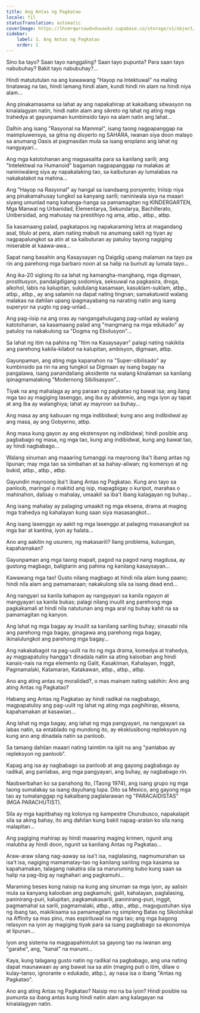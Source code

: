 ```yaml
---
title: Ang Antas ng Pagkatao
locale: fil
statusTranslation: automatic
coverImage: https://lhvmrqwrcowdvduuaukz.supabase.co/storage/v1/object/public/strapi-uploads/small_cover-tratado-de-psicologia-revolucionaria.webp-5e15e1cec4e0ebebcde5d7fc7565d8fd.webp
sidebar:
    label: 1. Ang Antas ng Pagkatao
    order: 1
---
```

Sino ba tayo? Saan tayo nanggaling? Saan tayo pupunta? Para saan tayo nabubuhay? Bakit tayo nabubuhay?...

Hindi matututulan na ang kawawang "Hayop na Intektuwal" na maling tinatawag na tao, hindi lamang hindi alam, kundi hindi rin alam na hindi niya alam...

Ang pinakamasama sa lahat ay ang napakahirap at kakaibang sitwasyon na kinalalagyan natin, hindi natin alam ang sikreto ng lahat ng ating mga trahedya at gayunpaman kumbinsido tayo na alam natin ang lahat...

Dalhin ang isang "Rasyonal na Mammal", isang taong nagpapanggap na maimpluwensya, sa gitna ng disyerto ng SAHARA, iwanan siya doon malayo sa anumang Oasis at pagmasdan mula sa isang eroplano ang lahat ng nangyayari...

Ang mga katotohanan ang magsasalita para sa kanilang sarili; ang "Intelektwal na Humanoid" bagaman nagpapanggap na malakas at naniniwalang siya ay napakalaking tao, sa kaibuturan ay lumalabas na nakakatakot na mahina...

Ang "Hayop na Rasyonal" ay hangal sa isandaang porsyento; Iniisip niya ang pinakamahusay tungkol sa kanyang sarili; naniniwala siya na maaari siyang umunlad nang kahanga-hanga sa pamamagitan ng KINDERGARTEN, Mga Manwal ng Urbanidad, Elementarya, Sekundarya, Bachillerato, Unibersidad, ang mahusay na prestihiyo ng ama, atbp., atbp., atbp.

Sa kasamaang palad, pagkatapos ng napakaraming letra at magandang asal, titulo at pera, alam nating mabuti na anumang sakit ng tiyan ay nagpapalungkot sa atin at sa kaibuturan ay patuloy tayong nagiging miserable at kaawa-awa...

Sapat nang basahin ang Kasaysayan ng Daigdig upang malaman na tayo pa rin ang parehong mga barbaro noon at sa halip na bumuti ay lumala tayo...

Ang ika-20 siglong ito sa lahat ng kamangha-manghang, mga digmaan, prostitusyon, pandaigdigang sodomiya, seksuwal na pagkasira, droga, alkohol, labis na kalupitan, sukdulang kasamaan, kasuklam-suklam, atbp., atbp., atbp., ay ang salamin na dapat nating tingnan; samakatuwid walang malakas na dahilan upang ipagmayabang na narating natin ang isang superyor na yugto ng pag-unlad...

Ang pag-iisip na ang oras ay nangangahulugang pag-unlad ay walang katotohanan, sa kasamaang palad ang "mangmang na mga edukado" ay patuloy na nakakulong sa "Dogma ng Ebolusyon"...

Sa lahat ng itim na pahina ng "Itim na Kasaysayan" palagi nating nakikita ang parehong kakila-kilabot na kalupitan, ambisyon, digmaan, atbp.

Gayunpaman, ang ating mga kapanahon na "Super-sibilisado" ay kumbinsido pa rin na ang tungkol sa Digmaan ay isang bagay na pangalawa, isang panandaliang aksidente na walang kinalaman sa kanilang ipinagmamalaking "Modernong Sibilisasyon"...

Tiyak na ang mahalaga ay ang paraan ng pagkatao ng bawat isa; ang ilang mga tao ay magiging lasenggo, ang iba ay abstemio, ang mga iyon ay tapat at ang iba ay walanghiya; lahat ay mayroon sa buhay...

Ang masa ay ang kabuuan ng mga indibidwal; kung ano ang indibidwal ay ang masa, ay ang Gobyerno, atbp.

Ang masa kung gayon ay ang ekstensyon ng indibidwal; hindi posible ang pagbabago ng masa, ng mga tao, kung ang indibidwal, kung ang bawat tao, ay hindi nagbabago...

Walang sinuman ang maaaring tumanggi na mayroong iba't ibang antas ng lipunan; may mga tao sa simbahan at sa bahay-aliwan; ng komersyo at ng bukid, atbp., atbp., atbp.

Gayundin mayroong iba't ibang Antas ng Pagkatao. Kung ano tayo sa panloob, maringal o makitid ang isip, mapagbigay o kuripot, marahas o mahinahon, dalisay o mahalay, umaakit sa iba't ibang kalagayan ng buhay...

Ang isang mahalay ay palaging umaakit ng mga eksena, drama at maging mga trahedya ng kahalayan kung saan siya masasangkot...

Ang isang lasenggo ay aakit ng mga lasenggo at palaging masasangkot sa mga bar at kantina, iyon ay halata...

Ano ang aakitin ng usurero, ng makasarili? Ilang problema, kulungan, kapahamakan?

Gayunpaman ang mga taong mapait, pagod na pagod nang magdusa, ay gustong magbago, baligtarin ang pahina ng kanilang kasaysayan...

Kawawang mga tao! Gusto nilang magbago at hindi nila alam kung paano; hindi nila alam ang pamamaraan; nakakulong sila sa isang dead end...

Ang nangyari sa kanila kahapon ay nangyayari sa kanila ngayon at mangyayari sa kanila bukas; palagi nilang inuulit ang parehong mga pagkakamali at hindi nila natutunan ang mga aral ng buhay kahit na sa pamamagitan ng kanyon.

Ang lahat ng mga bagay ay inuulit sa kanilang sariling buhay; sinasabi nila ang parehong mga bagay, ginagawa ang parehong mga bagay, ikinalulungkot ang parehong mga bagay...

Ang nakakabagot na pag-uulit na ito ng mga drama, komedya at trahedya, ay magpapatuloy hangga't dinadala natin sa ating kalooban ang hindi kanais-nais na mga elemento ng Galit, Kasakiman, Kahalayan, Inggit, Pagmamalaki, Katamaran, Katakawan, atbp., atbp., atbp.

Ano ang ating antas ng moralidad?, o mas mainam nating sabihin: Ano ang ating Antas ng Pagkatao?

Habang ang Antas ng Pagkatao ay hindi radikal na nagbabago, magpapatuloy ang pag-uulit ng lahat ng ating mga paghihirap, eksena, kapahamakan at kasawian...

Ang lahat ng mga bagay, ang lahat ng mga pangyayari, na nangyayari sa labas natin, sa entablado ng mundong ito, ay eksklusibong repleksyon ng kung ano ang dinadala natin sa panloob.

Sa tamang dahilan maaari nating taimtim na igiit na ang "panlabas ay repleksyon ng panloob".

Kapag ang isa ay nagbabago sa panloob at ang gayong pagbabago ay radikal, ang panlabas, ang mga pangyayari, ang buhay, ay nagbabago rin.

Naobserbahan ko sa panahong ito, (Taong 1974), ang isang grupo ng mga taong sumalakay sa isang dayuhang lupa. Dito sa Mexico, ang gayong mga tao ay tumatanggap ng kakaibang paglalarawan ng "PARACAIDISTAS" (MGA PARACHUTIST).

Sila ay mga kapitbahay ng kolonya ng kampestre Churubusco, napakalapit sila sa aking bahay, ito ang dahilan kung bakit napag-aralan ko sila nang malapitan...

Ang pagiging mahirap ay hindi maaaring maging krimen, ngunit ang malubha ay hindi doon, ngunit sa kanilang Antas ng Pagkatao...

Araw-araw silang nag-aaway sa isa't isa, naglalasing, nagmumurahan sa isa't isa, nagiging mamamatay-tao ng kanilang sariling mga kasama sa kapahamakan, talagang nakatira sila sa maruruming kubo kung saan sa halip na pag-ibig ay naghahari ang pagkamuhi...

Maraming beses kong naisip na kung ang sinuman sa mga iyon, ay aalisin mula sa kanyang kalooban ang pagkamuhi, galit, kahalayan, paglalasing, paninirang-puri, kalupitan, pagkamakasarili, paninirang-puri, inggit, pagmamahal sa sarili, pagmamalaki, atbp., atbp., atbp., magugustuhan siya ng ibang tao, makikisama sa pamamagitan ng simpleng Batas ng Sikolohikal na Affinity sa mas pino, mas espirituwal na mga tao; ang mga bagong relasyon na iyon ay magiging tiyak para sa isang pagbabago sa ekonomiya at lipunan...

Iyon ang sistema na magpapahintulot sa gayong tao na iwanan ang "garahe", ang, "kanal" na marumi...

Kaya, kung talagang gusto natin ng radikal na pagbabago, ang una nating dapat maunawaan ay ang bawat isa sa atin (maging puti o itim, dilaw o kulay-tanso, ignorante o edukado, atbp.), ay nasa isa o ibang "Antas ng Pagkatao".

Ano ang ating Antas ng Pagkatao? Naisip mo na ba iyon? Hindi posible na pumunta sa ibang antas kung hindi natin alam ang kalagayan na kinalalagyan natin.


